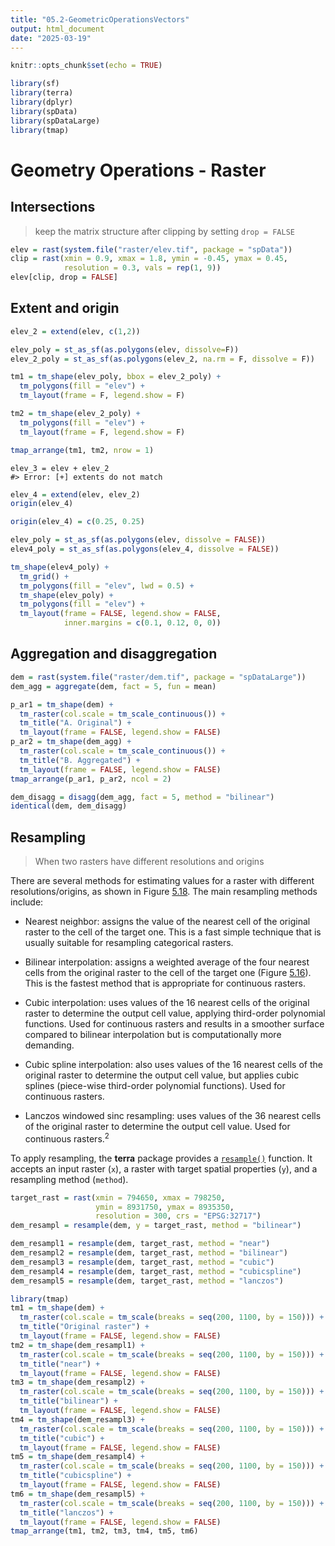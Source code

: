 ```yaml
---
title: "05.2-GeometricOperationsVectors"
output: html_document
date: "2025-03-19"
---
```


```r
knitr::opts_chunk$set(echo = TRUE)
```

```r
library(sf)
library(terra)
library(dplyr)
library(spData)
library(spDataLarge)
library(tmap)
```

# Geometry Operations - Raster

## Intersections

> keep the matrix structure after clipping by setting `drop = FALSE`

```r
elev = rast(system.file("raster/elev.tif", package = "spData"))
clip = rast(xmin = 0.9, xmax = 1.8, ymin = -0.45, ymax = 0.45,
            resolution = 0.3, vals = rep(1, 9))
elev[clip, drop = FALSE]
```

## Extent and origin

```r
elev_2 = extend(elev, c(1,2))
```

```r
elev_poly = st_as_sf(as.polygons(elev, dissolve=F))
elev_2_poly = st_as_sf(as.polygons(elev_2, na.rm = F, dissolve = F))

tm1 = tm_shape(elev_poly, bbox = elev_2_poly) +
  tm_polygons(fill = "elev") +
  tm_layout(frame = F, legend.show = F)

tm2 = tm_shape(elev_2_poly) +
  tm_polygons(fill = "elev") +
  tm_layout(frame = F, legend.show = F)

tmap_arrange(tm1, tm2, nrow = 1)
```

```         
elev_3 = elev + elev_2
#> Error: [+] extents do not match
```

```r
elev_4 = extend(elev, elev_2)
origin(elev_4)
```

```r
origin(elev_4) = c(0.25, 0.25)
```

```r
elev_poly = st_as_sf(as.polygons(elev, dissolve = FALSE))
elev4_poly = st_as_sf(as.polygons(elev_4, dissolve = FALSE))

tm_shape(elev4_poly) +
  tm_grid() +
  tm_polygons(fill = "elev", lwd = 0.5) +
  tm_shape(elev_poly) +
  tm_polygons(fill = "elev") +
  tm_layout(frame = FALSE, legend.show = FALSE,
            inner.margins = c(0.1, 0.12, 0, 0))
```

## Aggregation and disaggregation

```r
dem = rast(system.file("raster/dem.tif", package = "spDataLarge"))
dem_agg = aggregate(dem, fact = 5, fun = mean)
```

```r
p_ar1 = tm_shape(dem) +
  tm_raster(col.scale = tm_scale_continuous()) +
  tm_title("A. Original") + 
  tm_layout(frame = FALSE, legend.show = FALSE)
p_ar2 = tm_shape(dem_agg) +
  tm_raster(col.scale = tm_scale_continuous()) +
  tm_title("B. Aggregated") +
  tm_layout(frame = FALSE, legend.show = FALSE)
tmap_arrange(p_ar1, p_ar2, ncol = 2)
```

```r
dem_disagg = disagg(dem_agg, fact = 5, method = "bilinear")
identical(dem, dem_disagg)
```

## Resampling

> When two rasters have different resolutions and origins

There are several methods for estimating values for a raster with different resolutions/origins, as shown in Figure [5.18](https://r.geocompx.org/geometry-operations#fig:resampl). The main resampling methods include:

-   Nearest neighbor: assigns the value of the nearest cell of the original raster to the cell of the target one. This is a fast simple technique that is usually suitable for resampling categorical rasters.

-   Bilinear interpolation: assigns a weighted average of the four nearest cells from the original raster to the cell of the target one (Figure [5.16](https://r.geocompx.org/geometry-operations#fig:bilinear)). This is the fastest method that is appropriate for continuous rasters.

-   Cubic interpolation: uses values of the 16 nearest cells of the original raster to determine the output cell value, applying third-order polynomial functions. Used for continuous rasters and results in a smoother surface compared to bilinear interpolation but is computationally more demanding.

-   Cubic spline interpolation: also uses values of the 16 nearest cells of the original raster to determine the output cell value, but applies cubic splines (piece-wise third-order polynomial functions). Used for continuous rasters.

-   Lanczos windowed sinc resampling: uses values of the 36 nearest cells of the original raster to determine the output cell value. Used for continuous rasters.^2^

To apply resampling, the **terra** package provides a [`resample()`](https://rspatial.github.io/terra/reference/resample.html) function. It accepts an input raster (`x`), a raster with target spatial properties (`y`), and a resampling method (`method`).

```r
target_rast = rast(xmin = 794650, xmax = 798250, 
                   ymin = 8931750, ymax = 8935350,
                   resolution = 300, crs = "EPSG:32717")
dem_resampl = resample(dem, y = target_rast, method = "bilinear")
```

```r
dem_resampl1 = resample(dem, target_rast, method = "near")
dem_resampl2 = resample(dem, target_rast, method = "bilinear")
dem_resampl3 = resample(dem, target_rast, method = "cubic")
dem_resampl4 = resample(dem, target_rast, method = "cubicspline")
dem_resampl5 = resample(dem, target_rast, method = "lanczos")

library(tmap)
tm1 = tm_shape(dem) +
  tm_raster(col.scale = tm_scale(breaks = seq(200, 1100, by = 150))) +
  tm_title("Original raster") +
  tm_layout(frame = FALSE, legend.show = FALSE)
tm2 = tm_shape(dem_resampl1) +
  tm_raster(col.scale = tm_scale(breaks = seq(200, 1100, by = 150))) +
  tm_title("near") +
  tm_layout(frame = FALSE, legend.show = FALSE)
tm3 = tm_shape(dem_resampl2) +
  tm_raster(col.scale = tm_scale(breaks = seq(200, 1100, by = 150))) +
  tm_title("bilinear") +
  tm_layout(frame = FALSE, legend.show = FALSE)
tm4 = tm_shape(dem_resampl3) +
  tm_raster(col.scale = tm_scale(breaks = seq(200, 1100, by = 150))) +
  tm_title("cubic") +
  tm_layout(frame = FALSE, legend.show = FALSE)
tm5 = tm_shape(dem_resampl4) +
  tm_raster(col.scale = tm_scale(breaks = seq(200, 1100, by = 150))) +
  tm_title("cubicspline") +
  tm_layout(frame = FALSE, legend.show = FALSE)
tm6 = tm_shape(dem_resampl5) +
  tm_raster(col.scale = tm_scale(breaks = seq(200, 1100, by = 150))) +
  tm_title("lanczos") +
  tm_layout(frame = FALSE, legend.show = FALSE)
tmap_arrange(tm1, tm2, tm3, tm4, tm5, tm6)
```
